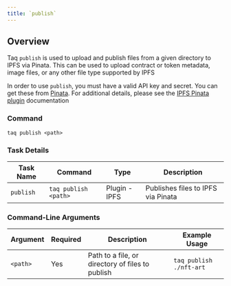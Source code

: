 ```yaml
---
title: `publish`
---
```


## Overview

Taq `publish` is used to upload and publish files from a given directory to IPFS via Pinata. This can be used to upload contract or token metadata, image files, or any other file type supported by IPFS

In order to use `publish`, you must have a valid API key and secret. You can get these from [Pinata](https://pinata.cloud/dashboard/api). For additional details, please see the [IPFS Pinata plugin](/docs/plugins/ipfs-pinata) documentation

### Command

```shell
taq publish <path> 
```

### Task Details
 
| Task Name         | Command                       | Type           | Description                        | 
| ----------------- | ----------------------------- | -------------- | ---------------------------------- |
| `publish`         | `taq publish <path>`          | Plugin - IPFS  | Publishes files to IPFS via Pinata |

### Command-Line Arguments

| Argument       | Required | Description                                      | Example Usage                                        |
| -------------- | -------- | ------------------------------------------------ | ---------------------------------------------------- |
| `<path>`       | Yes      | Path to a file, or directory of files to publish | `taq publish ./nft-art`                              |

